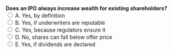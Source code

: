 ::: {.question-block}
<form onsubmit="event.preventDefault(); checkAnswer('module1_mcq_q64')" data-correct-answer="D"> 
  <strong style="display: block;">Does an IPO always increase wealth for existing shareholders?</strong> 
  <label><input type="radio" name="module1_mcq_q64" value="A"> A. Yes, by definition</label><br>
  <label><input type="radio" name="module1_mcq_q64" value="B"> B. Yes, if underwriters are reputable</label><br>
  <label><input type="radio" name="module1_mcq_q64" value="C"> C. Yes, because regulators ensure it</label><br>
  <label><input type="radio" name="module1_mcq_q64" value="D"> D. No, shares can fall below offer price</label><br>
  <label><input type="radio" name="module1_mcq_q64" value="E"> E. Yes, if dividends are declared</label><br>
</form> 

<div id="feedback-module1_mcq_q64" class="feedback" data-status="" style="display:none;"> 
✅ Correct: D. IPOs do not guarantee wealth; stock prices can decline. 
</div> 
:::
